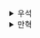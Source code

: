 <details>
  <summary>우석</summary>
  # 액션과 계산, 데이터의 차이를 알기
3장에서는 액션과 계산 그리고 데이터에 대한 자세한 정의와 함께 함수형 사고를 하며 코드를 작성하는 법, 이미 작성된 코드에서 함수형 사고 적용해본다.

## 액션과 계산, 데이터 요약
### 액션 (Action)
액션은 외부 세계에 영향을 주거나 받는 것을 말합니다. 주로 실행의 시점과 횟수에 의존합니다.

- 구현 방법: 자바스크립트에서는 함수를 통해 구현합니다. 계좌 같은 복잡한 경우에도 함수를 통해 구분하기 쉽습니다.
- 예: 이메일 보내기, 계좌에서 인출하기, 전화번호 변경하기, AJAX 요청 보내기.
- 특징: 순수하지 않은 함수(impure function)로, 함수 외부에 영향을 주거나 받는 것을 포함합니다.
- 사용법:
    1. 가능한 작게 만들어야 합니다.
    2. 외부 세계와 상호작용하는 것을 제한.
    3. 호출 시점에 의존하지 않도록 해야 합니다.

### 계산 (Calculation)
계산은 입력값으로 출력값을 만드는 것입니다. 실행 시점과 횟수에 관계없이 항상 같은 결과를 반환합니다.

- 구현 방법: 함수로 구현합니다. 자바스크립트에서도 함수를 사용해 구현합니다.
- 예: 더하기나 곱하기, 문자열 합치기, 쇼핑 계산하기.
- 특징: 순수 함수(pure function)로, 외부 세계와의 상호작용 없이 수행됩니다.
- 장점:
    1. 테스트가 쉽습니다.
    2. 예측이 가능합니다.
    3. 재사용성이 높습니다.

### 데이터 (Data)
데이터는 이벤트에 대한 사실입니다. 일어난 일의 결과를 기록한 것입니다.

- 구현 방법: 기본 데이터 타입으로 구현합니다. 배열, 숫자, 문자열 등.
- 예: 구매하는 음식 목록, 이름, 전화 번호, 음식 조리법.
- 특징: 데이터를 통해 데이터를 쉽게 이해하고 해석할 수 있도록 표현합니다.
- 장점:
    1. 쉽게 저장하고 전송할 수 있습니다.
    2. 다양한 방법으로 해석할 수 있습니다.
    3. 다른 데이터와 비교가 가능합니다.

이러한 개념들은 함수형 프로그래밍에서 중요하게 사용되며, 각각의 역할과 특징을 이해하면 더 효율적인 프로그래밍을 할 수 있습니다.


## 함수형 사고를 하며 코드를 작성해보기
책에서는 구독자들의 추천 횟수에 따라 다른 쿠폰을 이메일로 전달해주는 로직을 기준으로 함수형 사고를 적용해본다. 대략적인 로직은 아래와 같다.
> `DB에서 구독자 가져오기` > `DB에서 쿠폰 가져오기` > `쿠폰 이메일 보내기`

대략적인 로직을 나타내면 3개로 쪼갤 수 있다. 여기서 `쿠폰 이메일 보내기`에 함수형 사고를 통해 액션, 계산, 데이터로 나누어보자.

> `구독자 데이터로 쿠폰 등급 결정하기` > `쿠폰 데이터 분류하기` > `분류된 쿠폰 데이터와 구독자 데이터로 이메일 데이터 만들기` > `이메일 발송하기`

이메일 보내기로 뭉뚱그려진 로직은 잘 분석해보면 위 4가지 정도로 구분할 수 있다. 
여기서 더 나눌 수 있지만 어느 수준에서 로직 쪼개기(액션, 계산, 데이터로)를 멈출지는 구현의 복잡성을 고려해 개발자가 선택할 항목이다.
<br></br>

쪼개진 4개의 로직 중 앞의 3개는 계산, 마지막 1개만 액션이다. 쿠폰 이메일 보내기란 액션 하나를 계산 3개와 1개의 액션으로 분리했다. 
그렇다면 이렇게 쪼개야 하는 이유는 무엇일까? 계산의 장점 중 하나는 테스트가 용이하다는 것이다. 액션은 대개 외부와 연동하여 테스트를 해야하기 때문에 고려할 게 많다. 
하지만 계산은 입력값만 있다면 테스트가 가능하다. 즉, 액션에서 계산을 분리하여 테스트가 용이한 구조로 만든 것이다.

<br></br>
또한 액션은 실행 시점, 횟수에 의존하기 때문에 생겨나는 문제들이 있는데 액션의 로직이 간소할 수록 문제를 명확히 파악하기 쉬워 보인다.

<br></br>
쪼개진 로직을 구현해보면 아래와 같다.
```javascript
const subscriber =  {
    email: "sam@pmail.com",
    rec_count: 16
};

const goods = [
    {
        code: "10PERCENT",
        rank: "good"
    }
]

const bests = [
    {
        code: "20PERCENT",
        rank: "good"
    }
]

const classifyCoupons = (subscriber) => {
    if (10 <= subscriber.rec_count) {
        return "best";
    }

    return "good";
}

const selectCouponsByRank = (coupons, rank) => {
    const ret = [];

    for (var c = 0; c < coupons.length; c++) {
        const coupon = coupons[c];
        if (coupon.rank === rank) {
            ret.push(coupon.code);
        }
    }

    return ret;
}

const emailForSubscriber = (subscriber, goods, bests) => {
    const rank = classifyCoupons(subscriber);
    
    if (rank === "best") {
        return {
            from: "egg528@kakao.com",
            to: subscriber.email,
            subject: "금주의 쿠폰",
            body: "쿠폰 종류: " + bests.join(", ")
        }
    } else {
        return {
            from: "egg528@kakao.com",
            to: subscriber.email,
            subject: "금주의 쿠폰",
            body: "쿠폰 종류: " + goods.join(", ")
        }
    }
}

const emailsForSubscribers = (subscribers, goods, bests) {
    const emails = [];
    
    for (var s = 0; s < subscribers.length; s++) {
        const subscriber = subscribers[s];
        const email = emailForSubscriber(subscriber, goods, bests);
        emails.push(email);
    }

    return emails;
}

const sendIssue = () => {
    const coupons = fetchCouponsFromDB(); // 액션
    const goodCoupons = selectCouponsByRank(coupons, "good"); // 계산
    const bestCoupons = selectCouponsByRank(coupons, "best"); // 계산
    const subscribers = fetchSubscribersFromDB(); // 액션
    const emails = emailsForSubscribers(subscribers, goodCoupons, bestCoupons); // 계산
    for (var e = 0; e < emails.length; e++) {
        const email = emails[e];
        emailSystem.send(email); // 액션
    } 
}
```

## 이미 있는 코드에 함수형 사고 적용하기
```javascript
function figurePayout(affiliate) {
  var owed = affiliate.sales * affiliate.commission;
  if(owed > 100)
    sendPayout(affiliate.bank_code, owed); // 액션
}

function affiliatePayout(affiliates) {
  for(var a = 0; a < affiliates.length; a++)
    figurePayout(affiliate[a]);
}

function main(affiliates) {
  affiliatePayout(affiliates);
}
```
figurePayout(...) 메서드의 sendPayout은 송금 기능으로 액션에 해당한다. 하지만 액션은 자신을 사용하는 메서드 또한 액션으로 바꾼다. 
예를 들어 sendPayout(...) 메서드가 속한 figurePayout도 액션이 되고, figurePayout(...)를 사용하는 affiliatePayout(...)도, affiliatePayout(...)를 사용하는 main(...) 또한 연쇄적으로 액션이 된다.
이처럼 액션의 전파를 줄이기 위해서라도 되도록 액션에서 계산을 분리해내는 게 필요하다.

## 정리
우선 코드를 액션, 계산, 데이터 단위로 분류한다. 이후 액션에서 계산과 데이터를 더 분리해낸다. 계산은 더 작은 계산으로 분리한다. 이 과정은 코드를 테스트하기 용이한 구조로 만들며 액션을 최소화하여 액션을 더 잘 다룰 수 있게 만든다.
하지만 로직을 쪼개는 건 코드를 더 복잡하게 만든는 측면이 있기에 어떤 지점까지 쪼갤지를 결정하는 것이 중요해 보인다.

</details><details>
  <summary>만혁</summary>
  # 액션과 계산, 데이터의 차이를 알기


### 액션

- 실행 시점과 횟수에 의존
- 부수 효과가 있는 함수
- 순수하지 않은 함수
- 예/ 이메일 보내기, 데이터베이스 읽기

### 계산
- 입력으로 출력을 계산
- 순수 함수
- 수학 함수
- 예/ 최댓값 찾기, 이메일 주소가 올바른지 확인


### 데이터
- 이벤트에 대한 사실
- 예/ 사용자가 입력한 이메일 주소


### 액션과 계산, 데이터는 어디에나 적용할 수 있다.
 
일반적인 장보기 과정을 그린다면 아래와 같다.  


1. 냉장고 확인하기 -> 액션
2. 운전해서 상점으로 가기 -> 액션
3. 필요한 것 구입하기 -> 액션
4. 운전해서 집으로 오기 -> 액션


크게 보면 모든 단계들이 액션으로 구성되어있다.  

하지만 작게보면 더 나눠볼 수 있다.

#### 냉장고 확인하기 
냉장고를 확인하는 일은 시점이 중요하기에 액션이다.  
하지만 냉장고의 제품은 데이터다.


#### 운전해서 상점으로 가기
행위 자체는 명확히 액션이지만 상점 위치나 가는 경로는 데이터다.

#### 필요한 것 구입하기
구입하는 행위도 액션이지만 구입도 단계를 나눌 수 있다.

1. 현재 재고 -> 데이터
2. 필요한 재고 -> 데이터
3. 재고 빼기 -> 계산
4. 장보기 목록 -> 데이터
5. 목록에 있는 것 구입하기 -> 액션


위와 같이 반복하면 액션과 계산, 데이터를 더 많이 찾을 수 있고 풍부한 모델을 만들 수 있게된다.  

계속 나누다 보면 더 복잡해진다고 생각할 수 있지만 액션에 숨어있는 계산 또는 데이터를 발견하기 위해  
나눌 수 있는만큼 나누는게 좋다.  


### 위 과정에서 배운 것
1. 액션과 계산, 데이터는 어디에나 적용 가능하다.
2. 액션 안에는 계산과 데이터, 또 다른 액션이 숨어 있을 수 있다.
3. 계산은 더 작은 계산과 데이터로 나누고 연결한다.
4. 데이터는 데이터만 조합할 수 있다.
5. 계산은 때로 머리속에서 일어난다. -> 계산이 잘 안보이는 이유는 우리 사고 과정에 녹아있기 때문



### 새로 만드는 코드에 함수형 사고 적용하기


<details>
 <summary>연습 문제</summary>


### 추천 정책
10명 이상 추천한 사용자는 더 좋은 쿠폰을 받을 수 있다.

- 이메일 보내기 -> A
- 데이터베이스에서 구독자 가져오기 -> A
- 쿠폰에 등급 매기기 -> D
- 10명 이상 추천했는지 카운트 확인하기 -> C
- 쿠폰의 종류 확인하기 -> A
- 이메일 주소 -> D
- 추천 카운트 -> D
</details>


### 쿠폰 보내는 과정을 그려보기

1. 디비에서 구독자를 가져오기
구독자는 계속 변경되기 때문에 실행 시점에 의존하므로 액션이다.  
가져온 구독자 목록은 데이터다.  


2. 디비에서 쿠폰 목록 가져오기
쿠폰 목록 가져오기도 액션이며, 가져온 쿠폰 목록은 데이터다.

3. 보내야할 이메일 목록 만들기
구독자 목록(1)과 쿠폰 목록(2)을 기반으로 보내야할 이메일 목록을 만든다 -> 계산

4. 이메일 전송하기
전!!!!!!!!!!!송!!!!!!!!!!! -> 액션



#### 3번 자세히 보기

이메일을 보내기 전에 이메일 목록 전체를 미리 만드는게 이상할 수 있다.  
하지만 자연스러운 방법.  

이메일 목록을 계획하는 계산은 테스트하기 좋음  

액션에서 계산을 뺄 수 있다면 빼라!!  

### 쿠폰 보내는 과정 구현하기


특정 등급의 쿠폰 목록을 선택하는 것은 계산이다.

 ```js
 function selectCouponsByRank(coupons, rank) { // 입력
    const result = []; // 빈 배열 초기화
    for (const c = 0; c < coupons.length; c++) { // 모든 쿠폰에 반복
        const coupon = coupons[c];
        // 조건에 맞는다면 쿠폰을 배열에 넣는다.
        if (coupon.rank === rank) result.push(coupon.code);
    }
    // 출력
    return result;
 }
 ```


### 이미 있는 코드에 함수형 사고 적용하기

### 액션은 코드 전체로 퍼진다.


```js
function figurePayout(affiliate) {
    const owed = affiliate.sales * affiliate.commission;
    if (owed > 100) {
        sendPayout(affiliate.bankCode, owed); // 함수 내부에서 사용되는 액션
    }
}
// 함수 내부에서 액션을 호출하고 있기 때문에 전체가 액션이 된다.

function affiliatePayout(affiliates) {
    for (const a = 0; a < affiliates.length; a++) {
        figurePayout(affiliates[a]);
    }
}

// figurePayout 함수는 액션이고 이 함수를 호출하는 affiliatePayout 함수도 액션이 된다.

function main() {
    affiliatePayout(affiliates)
}

// 따라서  main  함수도 액션이 된다
```


액션을 쓰는 순간 코드 전체로 퍼져 나가기 때문에 조심해야 한다!  


### 액션은 다양한 형태로 나타난다

- 함수 호출
    - `alert('Hello World!')`
- 메서드 호출
    - `console.log('hello')`
- 생성자 -> 부르는 시점에 현재 날짜와 시간을 초기화 하기 때문에 호출되는 시점에 따라 다른 값을 지님.
    - `new Date()`
- 표현식 -> 해당 값이 공유되고 변경 가능하다면 읽는 시점에 따라 값이 다를 수 있다
    - 변수 참조 `y` 
    - 속성 참조 `user.name`
    - 배열 참조 `stack[0]`
- 상태
    - 값 할당  `z = 3;` -> 공유하기 위해 값을 할당했고 변경 가능하다면 다른 코드에 영향을 주기 때문에 액션이다
    - 속성 삭제 `delete user.name` -> 속성을 지워 다른 코드에 영향을 주기 때문에 액션이다.

    
</details>
